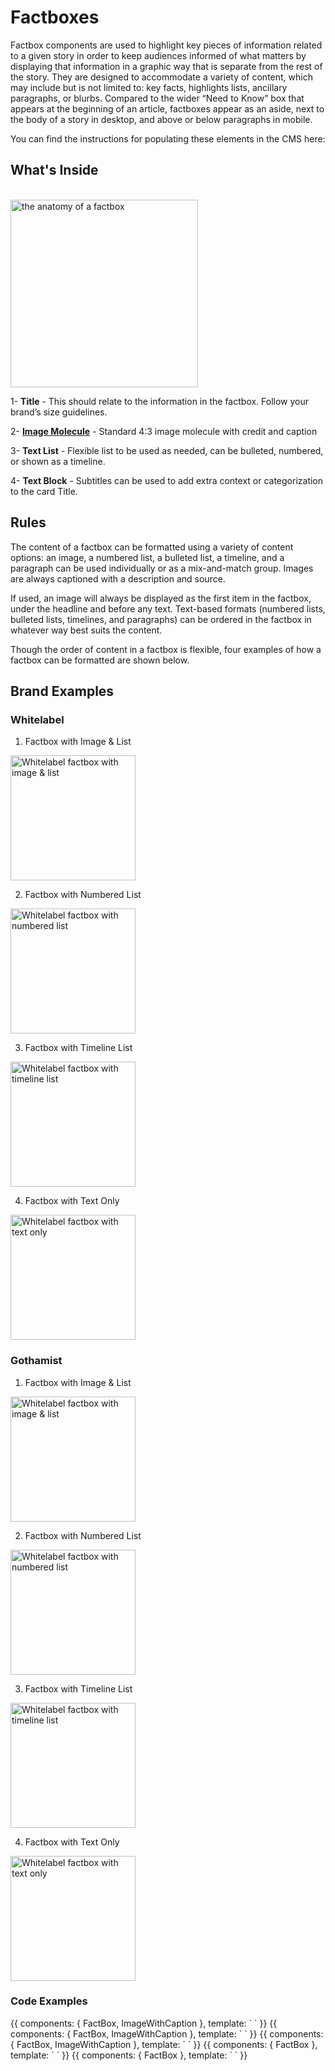 
<Meta title="Components/Molecules/Factboxes" />

# Factboxes
Factbox components are used to highlight key pieces of information related to a given story in order to keep audiences informed of what matters by displaying that information in a graphic way that is separate from the rest of the story. They are designed to accommodate a variety of content, which may include but is not limited to: key facts, highlights lists, ancillary paragraphs, or blurbs. Compared to the wider “Need to Know” box that appears at the beginning of an article, factboxes appear as an aside, next to the body of a story in desktop, and above or below paragraphs in mobile.

You can find the instructions for populating these elements in the CMS here:


## What's Inside
<br/>

<img alt="the anatomy of a factbox" src="./images/Molecules-Factbox-anatomy.png" width="300"/>

1- **Title** - This should relate to the information in the factbox. Follow your brand’s size guidelines.

2- [**Image Molecule**](https://storybook.nypr.digital/latest/index.html?path=/docs/components-molecules-image-molecule--image-with-caption-credit-and-credit-link) - Standard 4:3 image molecule with credit and caption

3- **Text List** - Flexible list to be used as needed, can be bulleted, numbered, or shown as a timeline.

4- **Text Block** - Subtitles can be used to add extra context or categorization to the card Title.


## Rules
The content of a factbox can be formatted using a variety of content options: an image, a numbered list, a bulleted list, a timeline, and a paragraph can be used individually or as a mix-and-match group. Images are always captioned with a description and source.

If used, an image will always be displayed as the first item in the factbox, under the headline and before any text. Text-based formats (numbered lists, bulleted lists, timelines, and paragraphs) can be ordered in the factbox in whatever way best suits the content.

Though the order of content in a factbox is flexible, four examples of how a factbox can be formatted are shown below.

## Brand Examples
### Whitelabel
1. Factbox with Image & List
<img alt="Whitelabel factbox with image & list" src="./images/Molecules-Factboxes-ImgAndList-Whitelabel.png" width="200" />
<br/>

2. Factbox with Numbered List
<img alt="Whitelabel factbox with numbered list" src="./images/Molecules-Factboxes-List-Whitelabel.png" width="200" />
<br/>

3. Factbox with Timeline List
<img alt="Whitelabel factbox with timeline list" src="./images/Molecules-Factboxes-Timeline-Whitelabel.png" width="200" />
<br/>

4. Factbox with Text Only
<img alt="Whitelabel factbox with text only" src="./images/Molecules-Factboxes-Text-Whitelabel.png" width="200" />

### Gothamist
1. Factbox with Image & List
<img alt="Whitelabel factbox with image & list" src="./images/Molecules-Factboxes-ImgAndList-Gothamist.png" width="200" />
<br/>

2. Factbox with Numbered List
<img alt="Whitelabel factbox with numbered list" src="./images/Molecules-Factboxes-List-Gothamist.png" width="200" />
<br/>

3. Factbox with Timeline List
<img alt="Whitelabel factbox with timeline list" src="./images/Molecules-Factboxes-Timeline-Gothamist.png" width="200" />
<br/>

4. Factbox with Text Only
<img alt="Whitelabel factbox with text only" src="./images/Molecules-Factboxes-Text-Gothamist.png" width="200" />


### Code Examples

<Canvas>
    <Story name="Unordered List">
        {{
            components: { FactBox, ImageWithCaption },
            template: `
              <fact-box
                title="What You Need To Know"
                :list-items="[
                  {text: '<strong>list item 1 with html</strong>'},
                  {text: 'list item 2'},
                  {text: 'list item 3'}
                ]"
                text-block="Local and state hotlines for more information:<br>Hotline: 800-222-1222<br><strong>some HTML</strong>"
              >
                <image-with-caption
                  alt-text="image alt text"
                  image="./images/Placeholder-Image-4_3.png"
                  credit="( AP Photo/Carolyn Kaster )"
                  credit-url="http:///www.google.com"
                  caption="This is the caption lorem ipsum dolor sit amet, consectetur adipiscing elit"
                />
              </fact-box>
            `
        }}
    </Story>
</Canvas>

<Canvas>
    <Story name="Ordered List">
        {{
            components: { FactBox, ImageWithCaption },
            template: `
              <fact-box
                title="What You Need To Know"
                list-type="ordered"
                :list-items="[
                  {text: '<strong>list item 1 with html</strong>'},
                  {text: 'list item 2'},
                  {text: 'list item 3'}
                ]"
                text-block="Local and state hotlines for more information:<br>Hotline: 800-222-1222<br><strong>some HTML</strong>"
              >
                <image-with-caption
                  alt-text="image alt text"
                  image="./images/Placeholder-Image-4_3.png"
                  credit="( AP Photo/Carolyn Kaster )"
                  credit-url="http:///www.google.com"
                  caption="This is the caption lorem ipsum dolor sit amet, consectetur adipiscing elit"
                />
              </fact-box>
            `
        }}
    </Story>
</Canvas>

<Canvas>
    <Story name="Timeline List">
        {{
            components: { FactBox, ImageWithCaption },
            template: `
              <fact-box
                title="What You Need To Know"
                list-type="timeline"
                :list-items="[
                  {text: 'list item 1', time: '3 PM'},
                  {text: 'list item 2', time: '4 PM'},
                  {text: 'list item 3', time: '5 PM'}
                ]"
                text-block="Local and state hotlines for more information:<br>Hotline: 800-222-1222<br><strong>some HTML</strong>"
              >
                <image-with-caption
                  alt-text="image alt text"
                  image="./images/Placeholder-Image-4_3.png"
                  credit="( AP Photo/Carolyn Kaster )"
                  credit-url="http:///www.google.com"
                  caption="This is the caption lorem ipsum dolor sit amet, consectetur adipiscing elit"
                />
              </fact-box>
            `
        }}
    </Story>
</Canvas>

<Canvas>
    <Story name="With No Image">
        {{
            components: { FactBox },
            template: `
              <fact-box
                title="What You Need To Know"
                :list-items="[
                  {text: '<strong>list item 1 with html</strong>'},
                  {text: 'list item 2'},
                  {text: 'list item 2'}
                ]"
                text-block="Local and state hotlines for more information:<br>Hotline: 800-222-1222<br><strong>some HTML</strong>"
              />
            `
        }}
    </Story>
</Canvas>

<Canvas>
    <Story name="With Text Only">
        {{
            components: { FactBox },
            template: `
              <fact-box
                title="What You Need To Know"
                text-block="Local and state hotlines for more information:<br>Hotline: 800-222-1222<br><strong>some HTML</strong>"
              />
            `
        }}
    </Story>
</Canvas>
